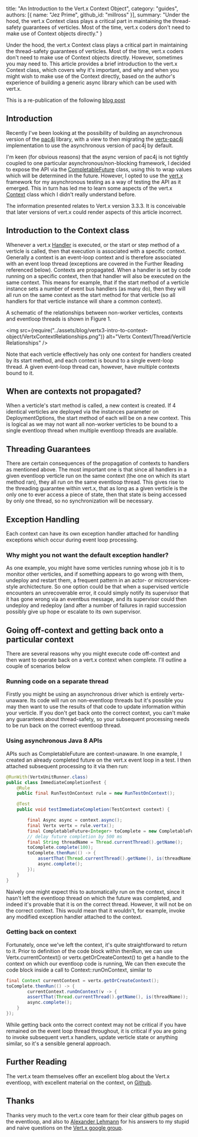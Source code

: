 
  title: "An Introduction to the Vert.x Context Object",
  category: "guides",
  authors: [{
    name: "Jez Prime",
    github_id: "millross"
  }],
  summary: "Under the hood, the vert.x Context class plays a critical part in maintaining the thread-safety guarantees of verticles. Most of the time, vert.x coders don't need to make use of Context objects directly."
}

Under the hood, the vert.x Context class plays a critical part in maintaining the thread-safety guarantees of verticles. Most of the time, vert.x coders don't need to make use of Context objects directly. However, sometimes you may need to. This article provides a brief introduction to the vert.x Context class, which covers why it's important, and why and when you might wish to make use of the Context directly, based on the author's experience of building a generic async library which can be used with vert.x.

<Alert info>

This is a re-publication of the following [blog post](http://www.millross-consultants.com/vertx_context_object.html)

</Alert>

## Introduction

Recently I've been looking at the possibility of building an asynchronous version of the [pac4j](http://www.pac4j.org) library, with a view to then migrating the [vertx-pac4j](https://github.com/pac4j/vertx-pac4j) implementation to use the asynchronous version of pac4j by default.

I'm keen (for obvious reasons) that the async version of pac4j is not tightly coupled to  one particular asynchronous/non-blocking framework, I decided to expose the API via the [CompletableFuture](http://docs.oracle.com/javase/8/docs/api/java/util/concurrent/CompletableFuture.html) class, using this to wrap values which will be determined in the future. However, I opted to use the [vert.x](http://vertx.io) framework for my asynchronous testing as a way of testing the API as it emerged. This in turn has led me to learn some aspects of the vert.x [Context](http://vertx.io/docs/apidocs/io/vertx/core/Context.html) class which I didn't really understand before.

<Alert info>

The information presented relates to Vert.x version 3.3.3. It is conceivable that later versions of vert.x could render aspects of this article incorrect.

</Alert>

## Introduction to the Context class

Whenever a vert.x [Handler](http://vertx.io/docs/apidocs/io/vertx/core/Handler.html) is executed, or the start or step method of a verticle is called, then that execution is associated with a specific context. Generally a context is an event-loop context and is therefore associated with an event loop thread (exceptions are covered in the Further Reading referenced below). Contexts are propagated. When a handler is set by code running on a specific context, then that handler will also be executed on the same context. This means for example, that if the start method of a verticle instance sets a number of event bus handlers (as many do), then they will all run on the same context as the start method for that verticle (so all handlers for that verticle instance will share a common context). 

A schematic of the relationships between non-worker verticles, contexts and eventloop threads is shown in Figure 1. 

<img src={require("../assets/blog/vertx3-intro-to-context-object/VertxContextRelationships.png")} alt="Vertx Context/Thread/Verticle Relationships" />

Note that each verticle effectively has only one context for handlers created by its start method, and each context is bound to a single event-loop thread. A given event-loop thread can, however, have multiple contexts bound to it. 

## When are contexts not propagated? 

When a verticle's start method is called, a new context is created. If 4 identical verticles are deployed via the instances parameter on DeploymentOptions, the start method of each will be on a new context. This is logical as we may not want all non-worker verticles to be bound to a single eventloop thread when multiple eventloop threads are available. 

## Threading Guarantees

There are certain consequences of the propagation of contexts to handlers as mentioned above. The most important one is that since all handlers in a given eventloop verticle run on the same context (the one on which its start method ran), they all run on the same eventloop thread. This gives rise to the threading guarantee within vert.x, that as long as a given verticle is the only one to ever access a piece of state, then that state is being accessed by only one thread, so no synchronization will be necessary. 

## Exception Handling
Each context can have its own exception handler attached for handling exceptions which occur during event loop processing.

### Why might you not want the default exception handler?

As one example, you might have some verticles running whose job it is to monitor other verticles, and if something appears to go wrong with them, undeploy and restart them, a frequent pattern in an actor- or microservices- style archictecture. So one option could be that when a supervised verticle encounters an unrecoverable error, it could simply notify its supervisor that it has gone wrong via an eventbus message, and its supervisor could then undeploy and redeploy (and after a number of failures in rapid succession possibly give up hope or escalate to its own supervisor.

## Going off-context and getting back onto a particular context

There are several reasons why you might execute code off-context and then want to operate back on a vert.x context when complete. I'll outline a couple of scenarios below

### Running code on a separate thread

Firstly you might be using an asynchronous driver which is entirely vertx-unaware. Its code will run on non-eventloop threads but it's possible you may then want to use the results of that code to update information within your verticle. If you don't get back onto the correct context, you can't make any guarantees about thread-safety, so your subsequent processing needs to be run back on the correct eventloop thread.

### Using asynchronous Java 8 APIs

APIs such as CompletableFuture are context-unaware. In one example, I created an already completed future on the vert.x event loop in a test. I then attached subsequent processing to it via then run:

```java
@RunWith(VertxUnitRunner.class)
public class ImmediateCompletionTest {
    @Rule
    public final RunTestOnContext rule = new RunTestOnContext();

    @Test
    public void testImmediateCompletion(TestContext context) {

        final Async async = context.async();
        final Vertx vertx = rule.vertx();
        final CompletableFuture<Integer> toComplete = new CompletableFuture<>();
        // delay future completion by 500 ms
        final String threadName = Thread.currentThread().getName();
        toComplete.complete(100);
        toComplete.thenRun(() -> {
            assertThat(Thread.currentThread().getName(), is(threadName));
            async.complete();
        });
    }
}
```

Naively one might expect this to automatically run on the context, since it hasn't left the eventloop thread on which the future was completed, and indeed it's provable that it is on the correct thread. However, it will not be on the correct context. This would mean that it wouldn't, for example, invoke any modified exception handler attached to the context.

### Getting back on context

Fortunately, once we've left the context, it's quite straightforward to return to it. Prior to definition of the code block within thenRun, we can use Vertx.currentContext() or vertx.getOrCreateContext() to get a handle to the context on which our eventloop code is running, We can then execute the code block inside a call to Context::runOnContext, similar to

```java
final Context currentContext = vertx.getOrCreateContext();
toComplete.thenRun(() -> {
        currentContext.runOnContext(v -> {
        assertThat(Thread.currentThread().getName(), is(threadName));
        async.complete();
    }
});
```
While getting back onto the correct context may not be critical if you have remained on the event loop thread throughout, it is critical if you are going to invoke subsequent vert.x handlers, update verticle state or anything similar, so it's a sensible general approach.
    
## Further Reading

The vert.x team themselves offer an excellent blog about the Vert.x eventloop, with excellent material on the context, on [Github](https://github.com/vietj/vertx-materials/blob/master/src/main/asciidoc/Demystifying_the_event_loop.adoc).

## Thanks
Thanks very much to the vert.x core team for their clear github pages on the eventloop, and also to [Alexander Lehmann](https://twitter.com/alexlehm?lang=en) for his answers to my stupid and naive questions on the [Vert.x google group](https://groups.google.com/forum/#!forum/vertx).
